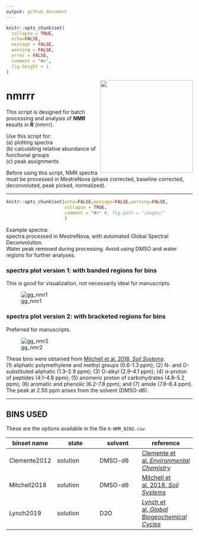 ```yaml
---
output: github_document
---
```


```r
knitr::opts_chunk$set(
  collapse = TRUE,
  echo=FALSE,
  message = FALSE,
  warning = FALSE,
  error = FALSE,
  comment = "#>",
  fig.height = 1
)
```


<img align="right" heignt = "250" width = "250" src="images/nmr_hex.png">  


# nmrrr

This script is designed for batch processing and analysis of **NMR r**esults in **R** (nmrrr).    

Use this script for:  
(a) plotting spectra  
(b) calculating relative abundance of functional groups  
(c) peak assignments  

Before using this script, NMR spectra must  be processed in MestreNova (phase corrected, baseline corrected, deconvoluted, peak picked, normalized).  



----


```r
knitr::opts_chunk$set(echo=FALSE,message=FALSE,warning=FALSE,
                      collapse = TRUE,
                      comment = "#>" #, fig.path = "images/"
                      )
```

Example spectra:  
spectra processed in MestreNova, with automated Global Spectral Deconvolution.   
Water peak removed during processing. Avoid using DMSO and water regions for further analyses.  


### spectra plot version 1: with banded regions for bins
This is good for visualization, not necessarily ideal for manuscripts.  

![gg_nmr1](images/spectra_1.png)

### spectra plot version 2: with bracketed regions for bins
Preferred for manuscripts.  

![gg_nmr2](images/spectra_2.png)

These bins were obtained from [Mitchell et al. 2018, *Soil Systems*](https://doi.org/10.3390/soils2010008).  
(1) aliphatic polymethylene and methyl groups (0.6-1.3 ppm); (2) N- and O-substituted aliphatic (1.3–2.9 ppm); (3) O-alkyl (2.9–4.1 ppm); (4) α-proton of peptides (4.1–4.8 ppm); (5) anomeric proton of carbohydrates (4.8–5.2 ppm); (6) aromatic and phenolic (6.2–7.8 ppm); and (7) amide (7.8–8.4 ppm). The peak at 2.50 ppm arises from the solvent (DMSO-d6).  


----

## BINS USED  
These are the options available in the file `0-NMR_BINS.csv`  


| binset name | state| solvent | reference |
|----|----|----|----|
|Clemente2012| solution| DMSO-d6| [Clemente et al. *Environmental Chemistry*](https://doi.org/10.1071/EN11096) |
|Mitchell2018| solution|DMSO-d6| [Mitchell et al. 2018, *Soil Systems*](https://doi.org/10.3390/soils2010008)|
|Lynch2019| solution| D2O| [Lynch et al. *Global Biogeochemical Cycles*](https://doi.org/10.1029/2018GB006030)|
